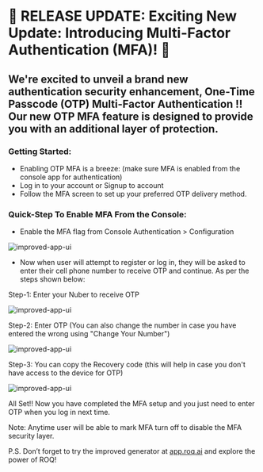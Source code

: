 
# 📢 RELEASE UPDATE:  Exciting New Update: Introducing Multi-Factor Authentication (MFA)! 🚀

## We're excited to unveil a brand new authentication security enhancement,  One-Time Passcode (OTP) Multi-Factor Authentication !!  Our new OTP MFA feature is designed to provide you with an additional layer of protection.

### Getting Started:
- Enabling OTP MFA is a breeze: (make sure MFA is enabled from the console app for authentication)
- Log in to your account or Signup to account
- Follow the MFA screen to set up your preferred OTP delivery method.

### Quick-Step To Enable MFA From the Console:
- Enable the MFA flag from Console Authentication > Configuration

![improved-app-ui](/Console_MFA_Flag.png)

- Now when user will attempt to register or log in, they will be asked to enter their cell phone number to receive OTP and continue. As per the steps shown below:

Step-1: Enter your Nuber to receive OTP

![improved-app-ui](/MFA_Step_1.png)

Step-2: Enter OTP (You can also change the number in case you have entered the wrong using "Change Your Number")

![improved-app-ui](/MFA_Step_2.png)

Step-3: You can copy the Recovery code (this will help in case you don't have access to the device for OTP)

![improved-app-ui](/MFA_Step_3.png)

All Set!! Now you have completed the MFA setup and you just need to enter OTP when you log in next time.

<Callout type="info">
Note: Anytime user will be able to mark MFA turn off to disable the MFA security layer.  
</Callout>

P.S. Don’t forget to try the improved generator at [app.roq.ai](https://app.roq.ai/) and explore the power of ROQ!